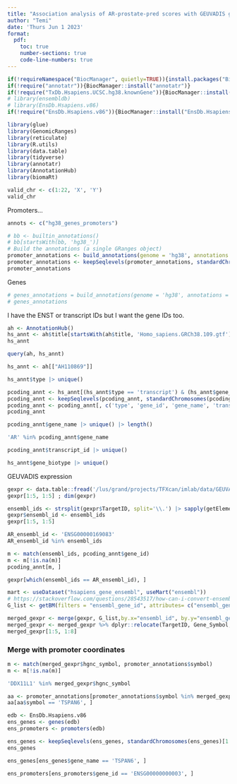 ```yaml
---
title: "Association analysis of AR-prostate-pred scores with GEUVADIS gene expression"
author: "Temi"
date: 'Thurs Jun 1 2023'
format: 
  pdf: 
    toc: true
    number-sections: true
    code-line-numbers: true
---
```


```r
if(!requireNamespace("BiocManager", quietly=TRUE)){install.packages("BiocManager")}
if(!require("annotatr")){BiocManager::install("annotatr")}
if(!require("TxDb.Hsapiens.UCSC.hg38.knownGene")){BiocManager::install("TxDb.Hsapiens.UCSC.hg38.knownGene")}
# library(ensembldb)
# library(EnsDb.Hsapiens.v86)
if(!require("EnsDb.Hsapiens.v86")){BiocManager::install("EnsDb.Hsapiens.v86")}
```


```r
library(glue)
library(GenomicRanges)
library(reticulate)
library(R.utils)
library(data.table)
library(tidyverse)
library(annotatr)
library(AnnotationHub)
library(biomaRt)
```

```r
valid_chr <- c(1:22, 'X', 'Y')
valid_chr
```

Promoters...
```r
annots <- c("hg38_genes_promoters")

# bb <- builtin_annotations()
# bb[startsWith(bb, 'hg38_')]
# Build the annotations (a single GRanges object)
promoter_annotations <- build_annotations(genome = 'hg38', annotations = annots)
promoter_annotations <- keepSeqlevels(promoter_annotations, standardChromosomes(promoter_annotations)[1:24], pruning.mode = "coarse")
promoter_annotations
```

Genes
```r
# genes_annotations = build_annotations(genome = 'hg38', annotations = "hg38_basicgenes")
# genes_annotations
```

I have the ENST or transcript IDs but I want the gene IDs too. 

```r
ah <- AnnotationHub()
hs_annt <- ah$title[startsWith(ah$title, 'Homo_sapiens.GRCh38.109.gtf')]
hs_annt
```

```r
query(ah, hs_annt)
```

```r
hs_annt <- ah[["AH110869"]]
```

```r
hs_annt$type |> unique()
```

```r
pcoding_annt <- hs_annt[(hs_annt$type == 'transcript') & (hs_annt$gene_biotype == 'protein_coding'), ] #$source |> unique()
pcoding_annt <- keepSeqlevels(pcoding_annt, standardChromosomes(pcoding_annt)[1:24], pruning.mode = "coarse")
pcoding_annt <- pcoding_annt[, c('type', 'gene_id', 'gene_name', 'transcript_id', 'transcript_biotype', 'gene_biotype')]
pcoding_annt
```

```r
pcoding_annt$gene_name |> unique() |> length()
```

```r
'AR' %in% pcoding_annt$gene_name
```

```r
pcoding_annt$transcript_id |> unique()
```

```r
hs_annt$gene_biotype |> unique()
```


GEUVADIS expression

```r
gexpr <- data.table::fread('/lus/grand/projects/TFXcan/imlab/data/GEUVADIS/expression/GD462.GeneQuantRPKM.50FN.samplename.resk10.txt.gz')
gexpr[1:5, 1:5] ; dim(gexpr)
```

```r
ensembl_ids <- strsplit(gexpr$TargetID, split='\\.') |> sapply(getElement, 1)
gexpr$ensembl_id <- ensembl_ids
gexpr[1:5, 1:5]
```

```r
AR_ensembl_id <- 'ENSG00000169083' 
AR_ensembl_id %in% ensembl_ids
```

```r
m <- match(ensembl_ids, pcoding_annt$gene_id)
m <- m[!is.na(m)]
pcoding_annt[m, ]
```

```r
gexpr[which(ensembl_ids == AR_ensembl_id), ]
```

```r
mart <- useDataset("hsapiens_gene_ensembl", useMart("ensembl"))
# https://stackoverflow.com/questions/28543517/how-can-i-convert-ensembl-id-to-gene-symbol-in-r
G_list <- getBM(filters = "ensembl_gene_id", attributes= c("ensembl_gene_id","hgnc_symbol"), values=ensembl_ids, mart= mart)
```


```r
merged_gexpr <- merge(gexpr, G_list,by.x="ensembl_id", by.y="ensembl_gene_id")
merged_gexpr <- merged_gexpr %>% dplyr::relocate(TargetID, Gene_Symbol, Chr,Coord, hgnc_symbol)
merged_gexpr[1:5, 1:8]
```

### Merge with promoter coordinates


```r
m <- match(merged_gexpr$hgnc_symbol, promoter_annotations$symbol)
m <- m[!is.na(m)]
```

```r
'DDX11L1' %in% merged_gexpr$hgnc_symbol
```


```r
aa <- promoter_annotations[promoter_annotations$symbol %in% merged_gexpr$hgnc_symbol, ]
aa[aa$symbol == 'TSPAN6', ]
```


```r
edb <- EnsDb.Hsapiens.v86
ens_genes <- genes(edb)
ens_promoters <- promoters(edb)
```

```r
ens_genes <- keepSeqlevels(ens_genes, standardChromosomes(ens_genes)[1:24], pruning.mode = "coarse")
ens_genes
```


```r
ens_genes[ens_genes$gene_name == 'TSPAN6', ]
```


```r
ens_promoters[ens_promoters$gene_id == 'ENSG00000000003', ]
```